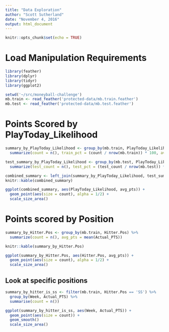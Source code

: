 ```yaml
---
title: "Data Exploration"
author: "Scott Sutherland"
date: "November 4, 2016"
output: html_document
---
```


```r
knitr::opts_chunk$set(echo = TRUE)
```

# Load Manipulation Requirements

```r
library(feather)
library(dplyr)
library(tidyr)
library(ggplot2)

setwd('~/src/moneyball-challenge')
mb.train <- read_feather('protected-data/mb.train.feather')
mb.test <- read_feather('protected-data/mb.test.feather')
```

# Points Scored by PlayToday_Likelihood

```r
summary_by_PlayToday_Likelihood <- group_by(mb.train, PlayToday_Likelihood) %>%
  summarize(count = n(), train_pct = (count / nrow(mb.train)) * 100, avg_pts = mean(Actual_PTS))

test_summary_by_PlayToday_Likelihood <- group_by(mb.test, PlayToday_Likelihood) %>%
  summarize(test_count = n(), test_pct = (test_count / nrow(mb.test)) * 100)

combined_summary <- left_join(summary_by_PlayToday_Likelihood, test_summary_by_PlayToday_Likelihood)
knitr::kable(combined_summary)

ggplot(combined_summary, aes(PlayToday_Likelihood, avg_pts)) +
  geom_point(aes(size = count), alpha = 1/2) +
  scale_size_area()
```

# Points scored by Position

```r
summary_by_Hitter.Pos <- group_by(mb.train, Hitter.Pos) %>%
  summarize(count = n(), avg_pts = mean(Actual_PTS))

knitr::kable(summary_by_Hitter.Pos)

ggplot(summary_by_Hitter.Pos, aes(Hitter.Pos, avg_pts)) +
  geom_point(aes(size = count), alpha = 1/2) +
  scale_size_area()
```

## Look at specific positions

```r
summary_by_hitter_is_ss <- filter(mb.train, Hitter.Pos == 'SS') %>%
  group_by(Week, Actual_PTS) %>%
  summarise(count = n())

ggplot(summary_by_hitter_is_ss, aes(Week, Actual_PTS)) +
  geom_point(aes(size = count)) +
  geom_smooth()
  scale_size_area()

```

